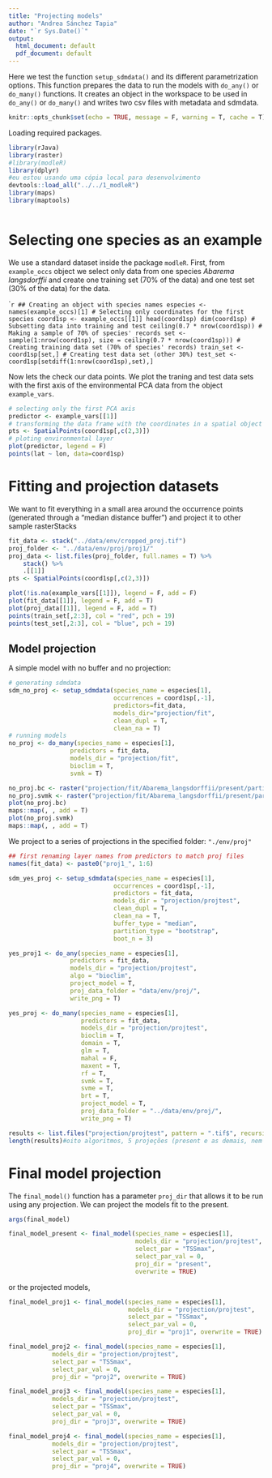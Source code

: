 ```yaml
---
title: "Projecting models"
author: "Andrea Sánchez Tapia"
date: "`r Sys.Date()`"
output:
  html_document: default
  pdf_document: default
---
```


Here we test the function `setup_sdmdata()` and its different parametrization options. This function prepares the data to run the models with `do_any()` or `do_many()` functions. It creates an object in the workspace to be used in `do_any()` or `do_many()` and writes two csv files with metadata and sdmdata.

```r
knitr::opts_chunk$set(echo = TRUE, message = F, warning = T, cache = T)
```

Loading required packages.

```r
library(rJava)
library(raster)
#library(modleR)
library(dplyr)
#eu estou usando uma cópia local para desenvolvimento
devtools::load_all("../../1_modleR")
library(maps)
library(maptools)



```

# Selecting one species as an example

We use a standard dataset inside the package `modleR`. First, from `example_occs` object we select only data from one species *Abarema langsdorffii* and create one training set (70% of the data) and one test set (30% of the data) for the data.

````r
## Creating an object with species names
especies <- names(example_occs)[1]
# Selecting only coordinates for the first species
coord1sp <- example_occs[[1]]
head(coord1sp)
dim(coord1sp)
# Subsetting data into training and test
ceiling(0.7 * nrow(coord1sp))
# Making a sample of 70% of species' records
set <- sample(1:nrow(coord1sp), size = ceiling(0.7 * nrow(coord1sp)))
# Creating training data set (70% of species' records)
train_set <- coord1sp[set,]
# Creating test data set (other 30%)
test_set <- coord1sp[setdiff(1:nrow(coord1sp),set),]
```

Now lets the check our data points. We plot the traning and test data sets with the first axis of the environmental PCA data from the object `example_vars`.

```r
# selecting only the first PCA axis
predictor <- example_vars[[1]]
# transforming the data frame with the coordinates in a spatial object
pts <- SpatialPoints(coord1sp[,c(2,3)])
# ploting environmental layer
plot(predictor, legend = F)
points(lat ~ lon, data=coord1sp)
```


# Fitting and projection datasets

We want to fit everything in a small area around the occurrence points (generated through a "median distance buffer") and project it to other sample rasterStacks 

```r
fit_data <- stack("../data/env/cropped_proj.tif")
proj_folder <- "../data/env/proj/proj1/"
proj_data <- list.files(proj_folder, full.names = T) %>%
    stack() %>%
    .[[1]]
pts <- SpatialPoints(coord1sp[,c(2,3)])

plot(!is.na(example_vars[[1]]), legend = F, add = F)
plot(fit_data[[1]], legend = F, add = T)
plot(proj_data[[1]], legend = F, add = T)
points(train_set[,2:3], col = "red", pch = 19)
points(test_set[,2:3], col = "blue", pch = 19)

```


## Model projection

A simple model with no buffer and no projection: 

```r
# generating sdmdata
sdm_no_proj <- setup_sdmdata(species_name = especies[1], 
                             occurrences = coord1sp[,-1],
                             predictors=fit_data, 
                             models_dir="projection/fit", 
                             clean_dupl = T, 
                             clean_na = T)
# running models
no_proj <- do_many(species_name = especies[1],
                 predictors = fit_data,
                 models_dir = "projection/fit",
                 bioclim = T,
                 svmk = T)

no_proj.bc <- raster("projection/fit/Abarema_langsdorffii/present/partitions/bioclim_cont_Abarema_langsdorffii_1_1.tif")
no_proj.svmk <- raster("projection/fit/Abarema_langsdorffii/present/partitions/svmk_cont_Abarema_langsdorffii_1_1.tif")
plot(no_proj.bc)
maps::map(, , add = T)
plot(no_proj.svmk)
maps::map(, , add = T)
```


We project to a series of projections in the specified folder: `"./env/proj"`

```r
## first renaming layer names from predictors to match proj files 
names(fit_data) <- paste0("proj1_", 1:6)

sdm_yes_proj <- setup_sdmdata(species_name = especies[1], 
                             occurrences = coord1sp[,-1],
                             predictors = fit_data, 
                             models_dir = "projection/projtest", 
                             clean_dupl = T, 
                             clean_na = T,
                             buffer_type = "median",
                             partition_type = "bootstrap",
                             boot_n = 3)

yes_proj1 <- do_any(species_name = especies[1],
                 predictors = fit_data,
                 models_dir = "projection/projtest",
                 algo = "bioclim",
                 project_model = T,
                 proj_data_folder = "data/env/proj/",
                 write_png = T)

yes_proj <- do_many(species_name = especies[1],
                    predictors = fit_data,
                    models_dir = "projection/projtest",
                    bioclim = T,
                    domain = T,
                    glm = T,
                    mahal = F,
                    maxent = T,
                    rf = T,
                    svmk = T,
                    svme = T,
                    brt = T,
                    project_model = T,
                    proj_data_folder = "../data/env/proj/",
                    write_png = T)
```

```r
results <- list.files("projection/projtest", pattern = ".tif$", recursive = T, full.names = T)
length(results)#oito algoritmos, 5 projeções (present e as demais, nem vou plotar)
```

# Final model projection


The `final_model()` function has a parameter `proj_dir` that allows it to be run using any projection. We can project the models fit to the present.

```r
args(final_model)

final_model_present <- final_model(species_name = especies[1],
                                   models_dir = "projection/projtest",
                                   select_par = "TSSmax",
                                   select_par_val = 0,
                                   proj_dir = "present", 
                                   overwrite = TRUE)
```

or the projected models, 

```r
final_model_proj1 <- final_model(species_name = especies[1],
                                 models_dir = "projection/projtest",
                                 select_par = "TSSmax",
                                 select_par_val = 0,
                                 proj_dir = "proj1", overwrite = TRUE)

final_model_proj2 <- final_model(species_name = especies[1],
            models_dir = "projection/projtest",
            select_par = "TSSmax",
            select_par_val = 0,
            proj_dir = "proj2", overwrite = TRUE)

final_model_proj3 <- final_model(species_name = especies[1],
            models_dir = "projection/projtest",
            select_par = "TSSmax",
            select_par_val = 0,
            proj_dir = "proj3", overwrite = TRUE)

final_model_proj4 <- final_model(species_name = especies[1],
            models_dir = "projection/projtest",
            select_par = "TSSmax",
            select_par_val = 0,
            proj_dir = "proj4", overwrite = TRUE)
```

